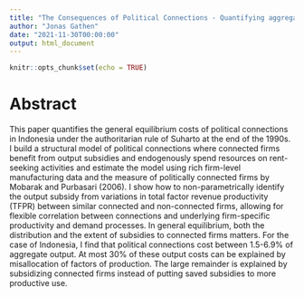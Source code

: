 ```yaml
---
title: "The Consequences of Political Connections - Quantifying aggregate development effects from firm-size distortions in Indonesia"
author: "Jonas Gathen"
date: "2021-11-30T00:00:00"
output: html_document
---
```


```r
knitr::opts_chunk$set(echo = TRUE)
```

# Abstract

This paper quantifies the general equilibrium costs of political connections in Indonesia under the authoritarian rule of Suharto at the end of the 1990s. I build a structural model of political connections where connected firms benefit from output subsidies and endogenously spend resources on rent-seeking activities and estimate the model using rich firm-level manufacturing data and the measure of politically connected firms by Mobarak and Purbasari (2006). I show how to non-parametrically identify the output subsidy from variations in total factor revenue productivity (TFPR) between similar connected and non-connected firms, allowing for flexible correlation between connections and underlying firm-specific productivity and demand processes. In general equilibrium, both the distribution and the extent of subsidies to connected firms matters. For the case of Indonesia, I find that political connections cost between 1.5-6.9% of aggregate output. At most 30% of these output costs can be explained by misallocation of factors of production. The large remainder is explained by subsidizing connected firms instead of putting saved subsidies to more productive use.

